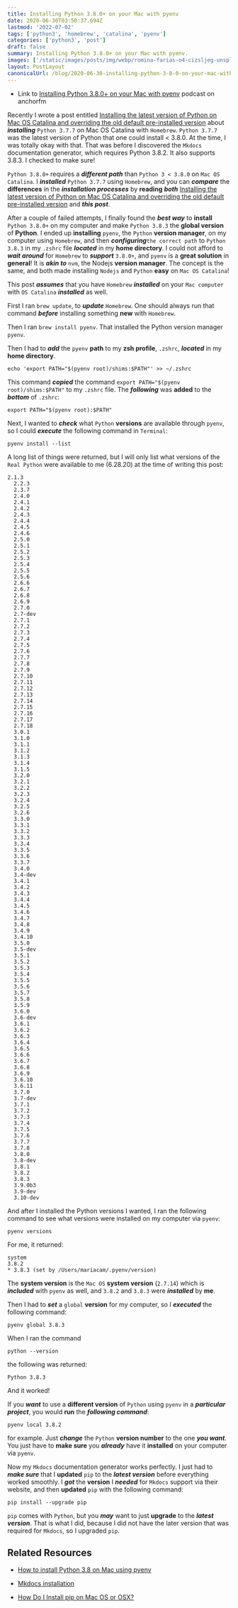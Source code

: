 ```yaml
---
title: Installing Python 3.8.0+ on your Mac with pyenv
date: 2020-06-30T03:50:37.694Z
lastmod: '2022-07-02'
tags: ['python3', 'homebrew', 'catalina', 'pyenv']
categories: ['python3', 'post']
draft: false
summary: Installing Python 3.8.0+ on your Mac with pyenv.
images: ['/static/images/posts/img/webp/romina-farias-o4-cizsljeg-unsplash.webp']
layout: PostLayout
canonicalUrl: /blog/2020-06-30-installing-python-3-8-0-on-your-mac-with-pyenv
---
```


- Link to
  [Installing Python 3.8.0+ on your Mac with pyenv](https://anchor.fm/maria-campbell/episodes/Installing-Python-3-8-0-on-your-Mac-with-pyenv-egabs5)
  podcast on anchorfm

Recently I wrote a post entitled
[Installing the latest version of Python on Mac OS Catalina and overriding the old default pre-installed version](https://www.interglobalmedianetwork.com/blog/2020-05-29-installing-the-latest-version-of-python-on-mac-os-catalina-and-overriding-the-old-default-pre-installed-version/)
about _**installing**_ `Python 3.7.7` on Mac OS Catalina with `Homebrew`.
`Python 3.7.7` was the latest version of Python that one could install < 3.8.0.
At the time, I was totally okay with that. That was before I discovered the
`Mkdocs` documentation generator, which requires Python 3.8.2. It also supports
3.8.3. I checked to make sure!

`Python 3.8.0+` requires a _**different path**_ than `Python 3 < 3.8.0` on
`Mac OS Catalina`. I _**installed**_ `Python 3.7.7` using `Homebrew`, and you
can _**compare**_ the **differences** in the _**installation processes**_ by
**reading** _**both**_
[Installing the latest version of Python on Mac OS Catalina and overriding the old default pre-installed version](https://www.interglobalmedianetwork.com/blog/2020-05-29-installing-the-latest-version-of-python-on-mac-os-catalina-and-overriding-the-old-default-pre-installed-version/)
and _**this post**_.

After a couple of failed attempts, I finally found the _**best way**_ to
**install** `Python 3.8.0+` on my computer and make `Python 3.8.3` the **global
version** of **Python**. I ended up **installing** `pyenv`, the `Python`
**version manager**, on my computer using `Homebrew`, and then
_**configuring**_`the correct path` to `Python 3.8.3` in my `.zshrc` file
_**located**_ in my **home directory**. I could not afford to _**wait around**_
for `Homebrew` to _**support**_ `3.8.0+`, and `pyenv` is a **great solution** in
**general**! It is **_akin to_** `nvm`, the Nodejs **version manager**. The
concept is the same, and both made installing `Nodejs` and `Python` **easy** on
`Mac OS Catalina`!

This post _**assumes**_ that you have `Homebrew` _**installed**_ on your
`Mac computer` with `OS Catalina` _**installed**_ as well.

First I ran `brew update`, to _**update**_ `Homebrew`. One should always run
that command _**before**_ installing something **new** with `Homebrew`.

Then I ran `brew install pyenv`. That installed the Python version manager
`pyenv`.

Then I had to _**add**_ the `pyenv` **path** to my **zsh profile**, `.zshrc`,
_**located**_ in my **home directory**.

```shell
echo 'export PATH="$(pyenv root)/shims:$PATH"' >> ~/.zshrc
```

This command _**copied**_ the command `export PATH="$(pyenv root)/shims:$PATH"`
to my `.zshrc` file. The _**following**_ was **added** to the _**bottom**_ of
`.zshrc`:

```shell
export PATH="$(pyenv root):$PATH"
```

Next, I wanted to _**check**_ what `Python` **versions** are available through
`pyenv`, so I could _**execute**_ the following command in `Terminal`:

```shell
pyenv install --list
```

A long list of things were returned, but I will only list what versions of the
`Real Python` were available to me (6.28.20) at the time of writing this post:

```shell
2.1.3
  2.2.3
  2.3.7
  2.4.0
  2.4.1
  2.4.2
  2.4.3
  2.4.4
  2.4.5
  2.4.6
  2.5.0
  2.5.1
  2.5.2
  2.5.3
  2.5.4
  2.5.5
  2.5.6
  2.6.6
  2.6.7
  2.6.8
  2.6.9
  2.7.0
  2.7-dev
  2.7.1
  2.7.2
  2.7.3
  2.7.4
  2.7.5
  2.7.6
  2.7.7
  2.7.8
  2.7.9
  2.7.10
  2.7.11
  2.7.12
  2.7.13
  2.7.14
  2.7.15
  2.7.16
  2.7.17
  2.7.18
  3.0.1
  3.1.0
  3.1.1
  3.1.2
  3.1.3
  3.1.4
  3.1.5
  3.2.0
  3.2.1
  3.2.2
  3.2.3
  3.2.4
  3.2.5
  3.2.6
  3.3.0
  3.3.1
  3.3.2
  3.3.3
  3.3.4
  3.3.5
  3.3.6
  3.3.7
  3.4.0
  3.4-dev
  3.4.1
  3.4.2
  3.4.3
  3.4.4
  3.4.5
  3.4.6
  3.4.7
  3.4.8
  3.4.9
  3.4.10
  3.5.0
  3.5-dev
  3.5.1
  3.5.2
  3.5.3
  3.5.4
  3.5.5
  3.5.6
  3.5.7
  3.5.8
  3.5.9
  3.6.0
  3.6-dev
  3.6.1
  3.6.2
  3.6.3
  3.6.4
  3.6.5
  3.6.6
  3.6.7
  3.6.8
  3.6.9
  3.6.10
  3.6.11
  3.7.0
  3.7-dev
  3.7.1
  3.7.2
  3.7.3
  3.7.4
  3.7.5
  3.7.6
  3.7.7
  3.7.8
  3.8.0
  3.8-dev
  3.8.1
  3.8.2
  3.8.3
  3.9.0b3
  3.9-dev
  3.10-dev
```

And after I installed the Python versions I wanted, I ran the following command
to see what versions were installed on my computer via `pyenv`:

```shell
pyenv versions
```

For me, it returned:

```shell
system
3.8.2
* 3.8.3 (set by /Users/mariacam/.pyenv/version)
```

The **system version** is the `Mac OS` **system version** (`2.7.14`) which is
_**included**_ with `pyenv` as well, and `3.8.2` and `3.8.3` were
**_installed_** by **me**.

Then I had to _**set**_ a `global` **version** for my computer, so I
_**executed**_ the following command:

```shell
pyenv global 3.8.3
```

When I ran the command

```shell
python --version
```

the following was returned:

```shell
Python 3.8.3
```

And it worked!

If you _**want**_ to use a **different version** of `Python` using `pyenv` in a
_**particular project**_, you would **run** the _**following command**_:

```shell
pyenv local 3.8.2
```

for example. Just _**change**_ the `Python` **version number** to the one _**you
want**_. You just have to **make sure** you _**already**_ have it **installed**
on your computer via `pyenv`.

Now my `Mkdocs` documentation generator works perfectly. I just had to _**make
sure**_ that I **updated** `pip` to the _**latest version**_ before everything
worked smoothly. I _**got**_ the **version** I _**needed**_ for `Mkdocs` support
via their website, and then **updated** `pip` with the following command:

```shell
pip install --upgrade pip
```

`pip` comes with `Python`, but you _**may**_ want to just **upgrade** to the
_**latest version**_. That is what I did, because I did not have the later
version that was required for `Mkdocs`, so I upgraded `pip`.

## Related Resources

- [How to install Python 3.8 on Mac using pyenv](https://installvirtual.com/how-to-install-python-3-8-on-mac-using-pyenv/)

- [Mkdocs installation](https://www.mkdocs.org/#installation)
- [How Do I Install pip on Mac OS or OSX?](https://stackoverflow.com/questions/17271319/how-do-i-install-pip-on-macos-or-os-x)
